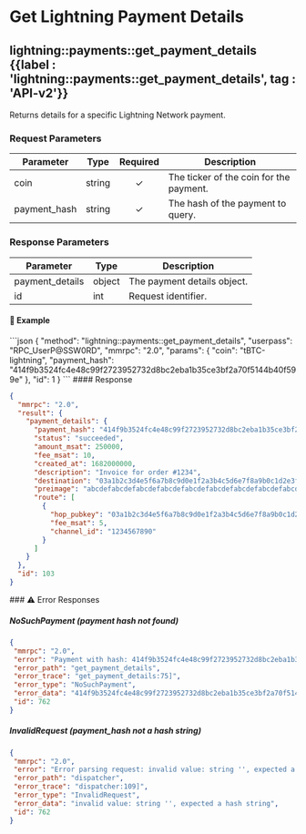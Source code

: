 
# Get Lightning Payment Details

## lightning::payments::get\_payment\_details {{label : 'lightning::payments::get_payment_details', tag : 'API-v2'}}

Returns details for a specific Lightning Network payment.

### Request Parameters

| Parameter     | Type   | Required | Description                             |
| ------------- | ------ | :------: | --------------------------------------- |
| coin          | string |     ✓    | The ticker of the coin for the payment. |
| payment\_hash | string |     ✓    | The hash of the payment to query.       |

### Response Parameters

| Parameter        | Type   | Description                 |
| ---------------- | ------ | --------------------------- |
| payment\_details | object | The payment details object. |
| id               | int    | Request identifier.         |

#### 📌 Example

<CodeGroup title="Get Payment Details" tag="POST" label="lightning::payments::get_payment_details" mm2MethodDecorate="true">
  ```json
  {
    "method": "lightning::payments::get_payment_details",
    "userpass": "RPC_UserP@SSW0RD",
    "mmrpc": "2.0",
    "params": {
      "coin": "tBTC-lightning",
      "payment_hash": "414f9b3524fc4e48c99f2723952732d8bc2eba1b35ce3bf2a70f5144b40f599e"
    },
    "id": 1
  }
  ```
</CodeGroup>

<CollapsibleSection expandedText="Hide Response" collapsedText="Show Response">
  #### Response

  ```json
  {
    "mmrpc": "2.0",
    "result": {
      "payment_details": {
        "payment_hash": "414f9b3524fc4e48c99f2723952732d8bc2eba1b35ce3bf2a70f5144b40f599e",
        "status": "succeeded",
        "amount_msat": 250000,
        "fee_msat": 10,
        "created_at": 1682000000,
        "description": "Invoice for order #1234",
        "destination": "03a1b2c3d4e5f6a7b8c9d0e1f2a3b4c5d6e7f8a9b0c1d2e3f4a5b6c7d8e9f0a1b2",
        "preimage": "abcdefabcdefabcdefabcdefabcdefabcdefabcdefabcdefabcdefabcdefabcdef",
        "route": [
          {
            "hop_pubkey": "03a1b2c3d4e5f6a7b8c9d0e1f2a3b4c5d6e7f8a9b0c1d2e3f4a5b6c7d8e9f0a1b2",
            "fee_msat": 5,
            "channel_id": "1234567890"
          }
        ]
      }
    },
    "id": 103
  }
  ```
</CollapsibleSection>

<CollapsibleSection expandedText="Hide Error Responses" collapsedText="Show Error Responses">
  ### ⚠️ Error Responses

  ##### NoSuchPayment (payment hash not found)

  ```json
  {
   "mmrpc": "2.0",
   "error": "Payment with hash: 414f9b3524fc4e48c99f2723952732d8bc2eba1b35ce3bf2a70f5144b40f599e is not found",
   "error_path": "get_payment_details",
   "error_trace": "get_payment_details:75]",
   "error_type": "NoSuchPayment",
   "error_data": "414f9b3524fc4e48c99f2723952732d8bc2eba1b35ce3bf2a70f5144b40f599e",
   "id": 762
  }
  ```

  ##### InvalidRequest (payment\_hash not a hash string)

  ```json
  {
   "mmrpc": "2.0",
   "error": "Error parsing request: invalid value: string '', expected a hash string",
   "error_path": "dispatcher",
   "error_trace": "dispatcher:109]",
   "error_type": "InvalidRequest",
   "error_data": "invalid value: string '', expected a hash string",
   "id": 762
  }
  ```
</CollapsibleSection>
